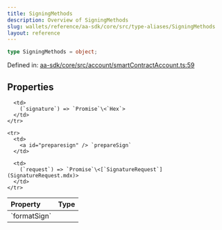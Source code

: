 ```yaml
---
title: SigningMethods
description: Overview of SigningMethods
slug: wallets/reference/aa-sdk/core/src/type-aliases/SigningMethods
layout: reference
---
```


```ts
type SigningMethods = object;
```

Defined in: [aa-sdk/core/src/account/smartContractAccount.ts:59](https://github.com/alchemyplatform/aa-sdk/blob/e3c1a23e6e03f44bf2db3afddb97a91b175cba58/aa-sdk/core/src/account/smartContractAccount.ts#L59)

## Properties

<table>
  <thead>
    <tr>
      <th align="left">Property</th>
      <th align="left">Type</th>
    </tr>
  </thead>

  <tbody>
    <tr>
      <td>
        <a id="formatsign" /> `formatSign`
      </td>

      <td>
        (`signature`) => `Promise`\<`Hex`>
      </td>
    </tr>

    <tr>
      <td>
        <a id="preparesign" /> `prepareSign`
      </td>

      <td>
        (`request`) => `Promise`\<[`SignatureRequest`](SignatureRequest.mdx)>
      </td>
    </tr>

  </tbody>
</table>
